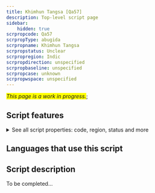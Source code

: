 ```yaml
---
title: Khimhun Tangsa [Qa57]
description: Top-level script page
sidebar:
    hidden: true
scrpropcode: Qa57
scrpropType: abugida
scrpropname: Khimhun Tangsa
scrpropstatus: Unclear
scrpropregion: Indic
scrpropdirection: unspecified
scrpropbaseline: unspecified
scrpropcase: unknown
scrpropwspace: unspecified
---
```


<span style='background-color:yellow'>_This page is a work in progress._</span>;


## Script features

<details>
<summary> See all script properties: code, region, status and more</summary>
<ScriptInfo />
</details>

## Languages that use this script

<WsList script='Qa57' wsMax='5' />

## Script description

To be completed...

